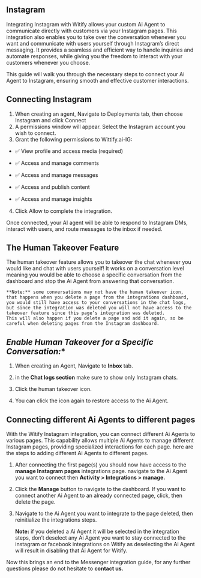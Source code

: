 
## Instagram

Integrating Instagram with Witify allows your custom Ai Agent to communicate directly with customers via your Instagram pages. This integration also enables you to take over the conversation whenever you want and communicate with users yourself through Instagram’s direct messaging. It provides a seamless and efficient way to handle inquiries and automate responses, while giving you the freedom to interact with your customers whenever you choose. 

This guide will walk you through the necessary steps to connect your Ai Agent to Instagram, ensuring smooth and effective customer interactions.

## **Connecting Instagram**

1. When creating an agent, Navigate to Deployments tab, then choose Instagram and click Connect
2. A permissions window will appear. Select the Instagram account you wish to connect.
3. Grant the following permissions to Wittify.ai-IG:

- ✅ View profile and access media (required)

- ✅ Access and manage comments

- ✅ Access and manage messages

- ✅ Access and publish content

- ✅ Access and manage insights

4. Click Allow to complete the integration.

Once connected, your AI agent will be able to respond to Instagram DMs, interact with users, and route messages to the inbox if needed.


## **The Human Takeover Feature**

The human takeover feature allows you to takeover the chat whenever you would like and chat with users yourself! 
It works on a conversation level meaning you would be able to choose a specific conversation from the dashboard and stop the Ai Agent from answering that conversation.

	**Note:** some conversations may not have the human takeover icon, that happens when you delete a page from the integrations dashboard, you would still have access to your conversations in the chat logs, 
	but since the integration was deleted you will not have access to the takeover feature since this page’s integration was deleted. 
	This will also happen if you delete a page and add it again, so be careful when deleting pages from the Instagram dashboard.
	
## *Enable Human Takeover for a Specific Conversation:**

1. When creating an Agent, Navigate to **Inbox** tab. 

2. in the **Chat logs section** make sure to show only Instagram chats.

3. Click the human takeover icon.

4. You can click the icon again to restore access to the Ai Agent.

## **Connecting different Ai Agents to different pages**

With the Witify Instagram integration, you can connect different Ai Agents to various pages. 
This capability allows multiple Ai Agents to manage different Instagram pages, providing specialized interactions for each page. here are the steps to adding different Ai Agents to different pages.

1. After connecting the first page(s) you should now have access to the **manage Instagram pages** integrations page. navigate to the Ai Agent you want to connect then **Activity > Integrations > manage.**

2. Click the **Manage** button to navigate to the dashboard. If you want to connect another Ai Agent to an already connected page, click, then delete the page.

3. Navigate to the Ai Agent you want to integrate to the page deleted, then reinitialize the integrations steps.

	**Note:** if you deleted a Ai Agent it will be selected in the integration steps, don’t deselect any Ai Agent you want to stay connected to the instagram or facebook integrations on Witify as deselecting the Ai Agent will result in disabling that Ai Agent for Witify.


Now this brings an end to the Messenger integration guide, for any further questions please do not hesitate to **contact us.**








